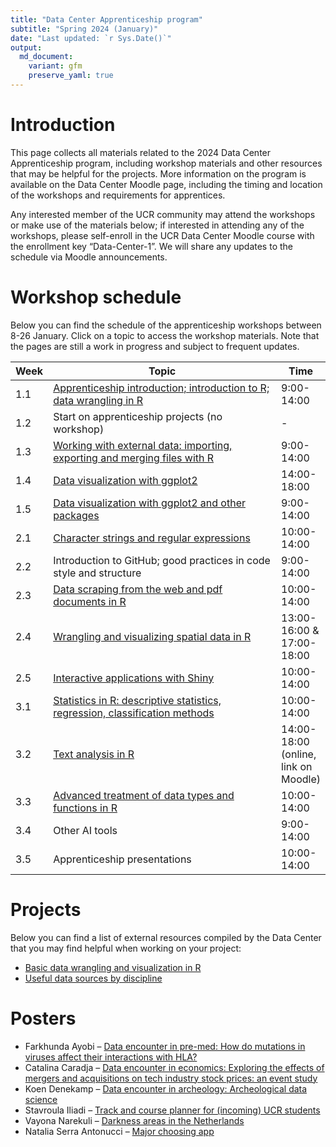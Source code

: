 ```yaml
---
title: "Data Center Apprenticeship program"
subtitle: "Spring 2024 (January)"
date: "Last updated: `r Sys.Date()`"
output:
  md_document:
    variant: gfm
    preserve_yaml: true
---
```


# Introduction

This page collects all materials related to the 2024 Data Center Apprenticeship program, including workshop materials and other resources that may be helpful for the projects.
More information on the program is available on the Data Center Moodle page, including the timing and location of the workshops and requirements for apprentices.

Any interested member of the UCR community may attend the workshops or make use of the materials below; if interested in attending any of the workshops, please self-enroll in the UCR Data Center Moodle course with the enrollment key “Data-Center-1”.
We will share any updates to the schedule via Moodle announcements.

# Workshop schedule

Below you can find the schedule of the apprenticeship workshops between 8-26 January.
Click on a topic to access the workshop materials.
Note that the pages are still a work in progress and subject to frequent updates.

Week|Topic                                                                      |Time
----|---------------------------------------------------------------------------|----
1.1 |[Apprenticeship introduction; introduction to R; data wrangling in R](intro)|9:00-14:00
1.2 |Start on apprenticeship projects (no workshop)                             |-
1.3 |[Working with external data: importing, exporting and merging files with R](data)|9:00-14:00
1.4 |[Data visualization with ggplot2](visualization)|14:00-18:00
1.5 |[Data visualization with ggplot2 and other packages](visualization)|9:00-14:00
2.1 |[Character strings and regular expressions](strings)                       |10:00-14:00
2.2 |Introduction to GitHub; good practices in code style and structure         |9:00-14:00
2.3 |[Data scraping from the web and pdf documents in R](scraping)              |10:00-14:00
2.4 |[Wrangling and visualizing spatial data in R](spatial)                     |13:00-16:00 & 17:00-18:00
2.5 |[Interactive applications with Shiny](shiny)                               |10:00-14:00
3.1 |[Statistics in R: descriptive statistics, regression, classification methods](statistics)|10:00-14:00
3.2 |[Text analysis in R](text)                                                 |14:00-18:00 (online, link on Moodle)
3.3 |[Advanced treatment of data types and functions in R](data-types)          |10:00-14:00
3.4 |Other AI tools                                                             |9:00-14:00
3.5 |Apprenticeship presentations                                               |10:00-14:00

# Projects

Below you can find a list of external resources compiled by the Data Center that you may find helpful when working on your project:

* [Basic data wrangling and visualization in R](../tutorial/links)
* [Useful data sources by discipline](../tutorial/data)

# Posters

* Farkhunda Ayobi -- [Data encounter in pre-med: How do mutations in viruses affect their interactions with HLA?](https://github.com/ucrdatacenter/projects/blob/main/apprenticeship/posters/poster_BIOM.pdf)
* Catalina Caradja -- [Data encounter in economics: Exploring the effects of mergers and acquisitions on tech industry stock prices: an event study](https://github.com/ucrdatacenter/projects/blob/main/apprenticeship/posters/poster_ECON.pdf)
* Koen Denekamp -- [Data encounter in archeology: Archeological data science](https://github.com/ucrdatacenter/projects/blob/main/apprenticeship/posters/poster_ANTQ.pdf)
* Stavroula Iliadi -- [Track and course planner for (incoming) UCR students](https://github.com/ucrdatacenter/projects/blob/main/apprenticeship/posters/poster_coursebuilder.pdf)
* Vayona Narekuli -- [Darkness areas in the Netherlands](https://github.com/ucrdatacenter/projects/blob/main/apprenticeship/posters/poster_darkareas.pdf)
* Natalia Serra Antonucci -- [Major choosing app](https://github.com/ucrdatacenter/projects/blob/main/apprenticeship/posters/poster_majorquiz.pdf)